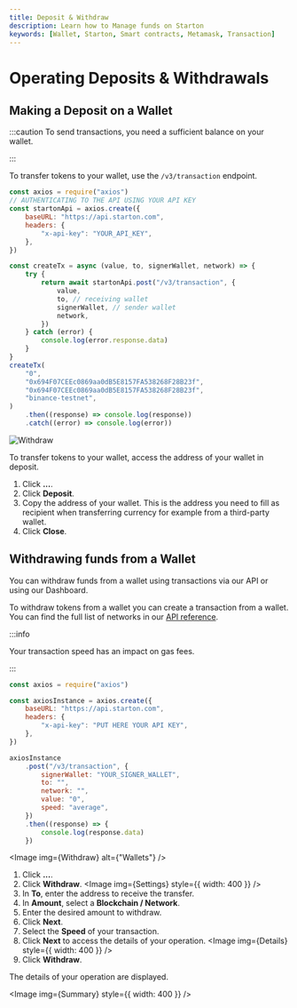 ```yaml
---
title: Deposit & Withdraw
description: Learn how to Manage funds on Starton
keywords: [Wallet, Starton, Smart contracts, Metamask, Transaction]
---
```



# Operating Deposits & Withdrawals

## Making a Deposit on a Wallet

:::caution
To send transactions, you need a sufficient balance on your wallet.

:::

<Tabs>
<TabItem value="code" label="From Code">

To transfer tokens to your wallet, use the `/v3/transaction` endpoint.

```js showLineNumbers
const axios = require("axios")
// AUTHENTICATING TO THE API USING YOUR API KEY
const startonApi = axios.create({
	baseURL: "https://api.starton.com",
	headers: {
		"x-api-key": "YOUR_API_KEY",
	},
})

const createTx = async (value, to, signerWallet, network) => {
	try {
		return await startonApi.post("/v3/transaction", {
			value,
			to, // receiving wallet
			signerWallet, // sender wallet
			network,
		})
	} catch (error) {
		console.log(error.response.data)
	}
}
createTx(
	"0",
	"0x694F07CEEc0869aa0dB5E8157FA538268F28B23f",
	"0x694F07CEEc0869aa0dB5E8157FA538268F28B23f",
	"binance-testnet",
)
	.then((response) => console.log(response))
	.catch((error) => console.log(error))
```

</TabItem>
<TabItem value="dashboard" label="From Webapp">

<Image img={Withdraw} alt="Withdraw" />

To transfer tokens to your wallet, access the address of your wallet in deposit.

1. Click **...**.
1. Click **Deposit**.
1. Copy the address of your wallet.
   This is the address you need to fill as recipient when transferring currency for example from a third-party wallet.
1. Click **Close**.

</TabItem>
</Tabs>

## Withdrawing funds from a Wallet

You can withdraw funds from a wallet using transactions via our API or using our Dashboard.

<Tabs>
<TabItem value="code" label="From Code">
To withdraw tokens from a wallet you can create a transaction from a wallet.
You can find the full list of networks in our <a href="https://docs.starton.com/api-reference">API reference</a>.

:::info

Your transaction speed has an impact on gas fees.

:::

```jsx
const axios = require("axios")

const axiosInstance = axios.create({
	baseURL: "https://api.starton.com",
	headers: {
		"x-api-key": "PUT HERE YOUR API KEY",
	},
})

axiosInstance
	.post("/v3/transaction", {
		signerWallet: "YOUR_SIGNER_WALLET",
		to: "",
		network: "",
		value: "0",
		speed: "average",
	})
	.then((response) => {
		console.log(response.data)
	})
```

</TabItem>
<TabItem value="dashboard" label="From Webapp">

<Image img={Withdraw} alt={"Wallets"} />

1. Click **...**.
1. Click **Withdraw**.
    <Image img={Settings} style={{ width: 400 }} />
1. In **To**, enter the address to receive the transfer.
1. In **Amount**, select a **Blockchain / Network**.
1. Enter the desired amount to withdraw.
1. Click **Next**.
1. Select the **Speed** of your transaction.
1. Click **Next** to access the details of your operation.
    <Image img={Details} style={{ width: 400 }} />
1. Click **Withdraw**.

The details of your operation are displayed.

<Image img={Summary} style={{ width: 400 }} />

</TabItem>
</Tabs>
